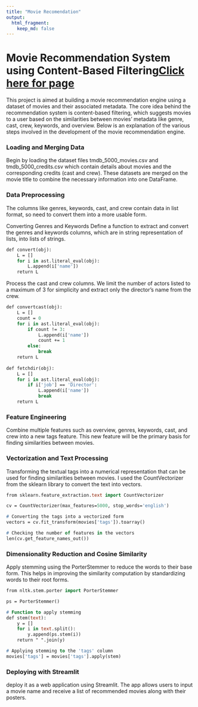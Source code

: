 ```yaml
---
title: "Movie Recomendation"
output: 
  html_fragment:
    keep_md: false
---
```


# Movie Recommendation System using Content-Based Filtering[Click here for page](https://pmovierecommendation-zl45rzsllwz68tdqb6grppr.streamlit.app/)

This project is aimed at building a movie recommendation engine using a dataset of movies and their associated metadata. The core idea behind the recommendation system is content-based filtering, which suggests movies to a user based on the similarities between movies' metadata like genre, cast, crew, keywords, and overview. Below is an explanation of the various steps involved in the development of the movie recommendation engine.


###  Loading and Merging Data
Begin by loading the dataset files tmdb_5000_movies.csv and tmdb_5000_credits.csv which contain details about movies and the corresponding credits (cast and crew). These datasets are merged on the movie title to combine the necessary information into one DataFrame.

### Data Preprocessing

The columns like genres, keywords, cast, and crew contain data in list format, so  need to convert them into a more usable form.

Converting Genres and Keywords
Define a function to extract and convert the genres and keywords columns, which are in string representation of lists, into lists of strings.

```p
def convert(obj):
    L = []
    for i in ast.literal_eval(obj):
        L.append(i['name'])
    return L
```

Process the cast and crew columns. We limit the number of actors listed to a maximum of 3 for simplicity and extract only the director's name from the crew.
```p
def convertcast(obj):
    L = []
    count = 0
    for i in ast.literal_eval(obj):
        if count != 3:
            L.append(i['name'])
            count += 1
        else:
            break
    return L
            
def fetchdir(obj):
    L = []
    for i in ast.literal_eval(obj):
        if i['job'] == 'Director':
            L.append(i['name'])
            break
    return L
```
### Feature Engineering
Combine multiple features such as overview, genres, keywords, cast, and crew into a new tags feature. This new feature will be the primary basis for finding similarities between movies.

### Vectorization and Text Processing
Transforming the textual tags into a numerical representation that can be used for finding similarities between movies. I used the CountVectorizer from the sklearn library to convert the text into vectors.
```p
from sklearn.feature_extraction.text import CountVectorizer

cv = CountVectorizer(max_features=5000, stop_words='english')

# Converting the tags into a vectorized form
vectors = cv.fit_transform(movies['tags']).toarray()

# Checking the number of features in the vectors
len(cv.get_feature_names_out())
```
 
### Dimensionality Reduction and Cosine Similarity
Apply stemming using the PorterStemmer to reduce the words to their base form. This helps in improving the similarity computation by standardizing words to their root forms.
```p
from nltk.stem.porter import PorterStemmer

ps = PorterStemmer()

# Function to apply stemming
def stem(text):
    y = []
    for i in text.split():
        y.append(ps.stem(i))
    return " ".join(y)

# Applying stemming to the 'tags' column
movies['tags'] = movies['tags'].apply(stem)
```

### Deploying with Streamlit
deploy it as a web application using Streamlit. The app allows users to input a movie name and receive a list of recommended movies along with their posters.
